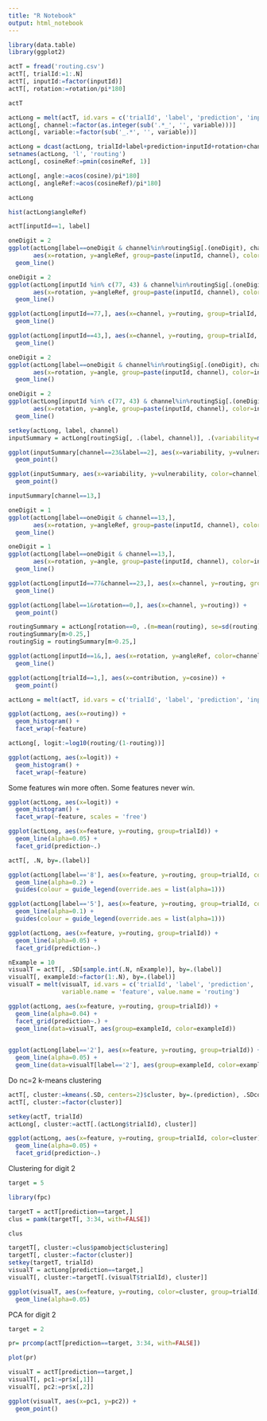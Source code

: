 ```yaml
---
title: "R Notebook"
output: html_notebook
---
```



```r
library(data.table)
library(ggplot2)
```



```r
actT = fread('routing.csv')
actT[, trialId:=1:.N]
actT[, inputId:=factor(inputId)]
actT[, rotation:=rotation/pi*180]
```


```r
actT
```

```r
actLong = melt(actT, id.vars = c('trialId', 'label', 'prediction', 'inputId', 'rotation'))
actLong[, channel:=factor(as.integer(sub('.*_', '', variable)))]
actLong[, variable:=factor(sub('_.*', '', variable))]

actLong = dcast(actLong, trialId+label+prediction+inputId+rotation+channel~variable, value.var = 'value')
setnames(actLong, 'l', 'routing')
actLong[, cosineRef:=pmin(cosineRef, 1)]

actLong[, angle:=acos(cosine)/pi*180]
actLong[, angleRef:=acos(cosineRef)/pi*180]

actLong

```

```r
hist(actLong$angleRef)
```

```r
actT[inputId==1, label]
```


```r
oneDigit = 2
ggplot(actLong[label==oneDigit & channel%in%routingSig[.(oneDigit), channel],], 
       aes(x=rotation, y=angleRef, group=paste(inputId, channel), color=inputId)) +
  geom_line()
```

```r
oneDigit = 2
ggplot(actLong[inputId %in% c(77, 43) & channel%in%routingSig[.(oneDigit), channel],], 
       aes(x=rotation, y=angleRef, group=paste(inputId, channel), color=inputId)) +
  geom_line()
```

```r
ggplot(actLong[inputId==77,], aes(x=channel, y=routing, group=trialId, color=rotation)) +
  geom_line()
```

```r
ggplot(actLong[inputId==43,], aes(x=channel, y=routing, group=trialId, color=rotation)) +
  geom_line()
```


```r
oneDigit = 2
ggplot(actLong[label==oneDigit & channel%in%routingSig[.(oneDigit), channel],], 
       aes(x=rotation, y=angle, group=paste(inputId, channel), color=inputId)) +
  geom_line()
```

```r
oneDigit = 2
ggplot(actLong[inputId %in% c(77, 43) & channel%in%routingSig[.(oneDigit), channel],], 
       aes(x=rotation, y=angle, group=paste(inputId, channel), color=inputId)) +
  geom_line()
```


```r
setkey(actLong, label, channel)
inputSummary = actLong[routingSig[, .(label, channel)], .(variability=mean(angleRef), vulnerability=mean(angle)), keyby=.(inputId, channel, label)]
```

```r
ggplot(inputSummary[channel==23&label==2], aes(x=variability, y=vulnerability)) + 
  geom_point()
```

```r
ggplot(inputSummary, aes(x=variability, y=vulnerability, color=channel)) + 
  geom_point()
```

```r
inputSummary[channel==13,]
```

```r
oneDigit = 1
ggplot(actLong[label==oneDigit & channel==13,], 
       aes(x=rotation, y=angleRef, group=paste(inputId, channel), color=inputId)) +
  geom_line()
```

```r
oneDigit = 1
ggplot(actLong[label==oneDigit & channel==13,], 
       aes(x=rotation, y=angle, group=paste(inputId, channel), color=inputId)) +
  geom_line()

```




```r
ggplot(actLong[inputId==77&channel==23,], aes(x=channel, y=routing, group=trialId)) +
  geom_line()
```



```r
ggplot(actLong[label==1&rotation==0,], aes(x=channel, y=routing)) +
  geom_point()
```

```r
routingSummary = actLong[rotation==0, .(m=mean(routing), se=sd(routing)/sqrt(.N)), keyby=.(label, channel)]
routingSummary[m>0.25,]
routingSig = routingSummary[m>0.25,]
```

```r
ggplot(actLong[inputId==1&,], aes(x=rotation, y=angleRef, color=channel)) +
  geom_line()
```

```r
ggplot(actLong[trialId==1,], aes(x=contribution, y=cosine)) +
  geom_point()
```



```r
actLong = melt(actT, id.vars = c('trialId', 'label', 'prediction', 'inputId'), variable.name = 'feature', value.name = 'routing')
```


```r
ggplot(actLong, aes(x=routing)) +
  geom_histogram() +
  facet_wrap(~feature)
```

```r
actLong[, logit:=log10(routing/(1-routing))]
```


```r
ggplot(actLong, aes(x=logit)) +
  geom_histogram() +
  facet_wrap(~feature)
```
Some features win more often. Some features never win.

```r
ggplot(actLong, aes(x=logit)) +
  geom_histogram() +
  facet_wrap(~feature, scales = 'free')
```

```r
ggplot(actLong, aes(x=feature, y=routing, group=trialId)) +
  geom_line(alpha=0.05) +
  facet_grid(prediction~.)
```

```r
actT[, .N, by=.(label)]
```

```r
ggplot(actLong[label=='8'], aes(x=feature, y=routing, group=trialId, color=inputId)) +
  geom_line(alpha=0.2) +
  guides(colour = guide_legend(override.aes = list(alpha=1)))
```

```r
ggplot(actLong[label=='5'], aes(x=feature, y=routing, group=trialId, color=inputId)) +
  geom_line(alpha=0.1) +
  guides(colour = guide_legend(override.aes = list(alpha=1)))
```



```r
ggplot(actLong, aes(x=feature, y=routing, group=trialId)) +
  geom_line(alpha=0.05) +
  facet_grid(prediction~.)
```

```r
nExample = 10
visualT = actT[, .SD[sample.int(.N, nExample)], by=.(label)]
visualT[, exampleId:=factor(1:.N), by=.(label)]
visualT = melt(visualT, id.vars = c('trialId', 'label', 'prediction', 'exampleId'), 
               variable.name = 'feature', value.name = 'routing')

ggplot(actLong, aes(x=feature, y=routing, group=trialId)) +
  geom_line(alpha=0.04) +
  facet_grid(prediction~.) +
  geom_line(data=visualT, aes(group=exampleId, color=exampleId))
  
```

```r
ggplot(actLong[label=='2'], aes(x=feature, y=routing, group=trialId)) +
  geom_line(alpha=0.05) +
  geom_line(data=visualT[label=='2'], aes(group=exampleId, color=exampleId))
```


Do nc=2 k-means clustering
```r
actT[, cluster:=kmeans(.SD, centers=2)$cluster, by=.(prediction), .SDcols=paste0('l_', 1:32)]
actT[, cluster:=factor(cluster)]
```

```r
setkey(actT, trialId)
actLong[, cluster:=actT[.(actLong$trialId), cluster]]
```

```r
ggplot(actLong, aes(x=feature, y=routing, group=trialId, color=cluster)) +
  geom_line(alpha=0.05) +
  facet_grid(prediction~.)
```




Clustering for digit 2
```r
target = 5
```

```r
library(fpc)
```

```r
targetT = actT[prediction==target,]
clus = pamk(targetT[, 3:34, with=FALSE])
```

```r
clus
```

```r
targetT[, cluster:=clus$pamobject$clustering]
targetT[, cluster:=factor(cluster)]
setkey(targetT, trialId)
visualT = actLong[prediction==target,]
visualT[, cluster:=targetT[.(visualT$trialId), cluster]]

ggplot(visualT, aes(x=feature, y=routing, color=cluster, group=trialId)) +
  geom_line(alpha=0.05)
```





PCA for digit 2
```r
target = 2
```

```r
pr= prcomp(actT[prediction==target, 3:34, with=FALSE])
```

```r
plot(pr)
```

```r
visualT = actT[prediction==target,]
visualT[, pc1:=pr$x[,1]]
visualT[, pc2:=pr$x[,2]]
```

```r
ggplot(visualT, aes(x=pc1, y=pc2)) +
  geom_point()
```





